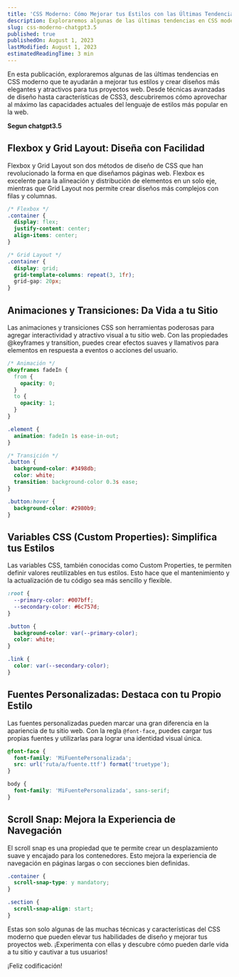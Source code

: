 ```yaml
---
title: 'CSS Moderno: Cómo Mejorar tus Estilos con las Últimas Tendencias'
description: Exploraremos algunas de las últimas tendencias en CSS moderno que te ayudarán a mejorar tus estilos y crear diseños más elegantes y atractivos para tus proyectos web.
slug: css-moderno-chatgpt3.5
published: true
publishedOn: August 1, 2023
lastModified: August 1, 2023
estimatedReadingTime: 3 min
---
```


En esta publicación, exploraremos algunas de las últimas tendencias en CSS moderno que te ayudarán a mejorar tus estilos y crear diseños más elegantes y atractivos para tus proyectos web. Desde técnicas avanzadas de diseño hasta características de CSS3, descubriremos cómo aprovechar al máximo las capacidades actuales del lenguaje de estilos más popular en la web.

**Segun chatgpt3.5**

## Flexbox y Grid Layout: Diseña con Facilidad

Flexbox y Grid Layout son dos métodos de diseño de CSS que han revolucionado la forma en que diseñamos páginas web. Flexbox es excelente para la alineación y distribución de elementos en un solo eje, mientras que Grid Layout nos permite crear diseños más complejos con filas y columnas.

```css
/* Flexbox */
.container {
  display: flex;
  justify-content: center;
  align-items: center;
}

/* Grid Layout */
.container {
  display: grid;
  grid-template-columns: repeat(3, 1fr);
  grid-gap: 20px;
}
```

## Animaciones y Transiciones: Da Vida a tu Sitio

Las animaciones y transiciones CSS son herramientas poderosas para agregar interactividad y atractivo visual a tu sitio web. Con las propiedades @keyframes y transition, puedes crear efectos suaves y llamativos para elementos en respuesta a eventos o acciones del usuario.

```css
/* Animación */
@keyframes fadeIn {
  from {
    opacity: 0;
  }
  to {
    opacity: 1;
  }
}

.element {
  animation: fadeIn 1s ease-in-out;
}

/* Transición */
.button {
  background-color: #3498db;
  color: white;
  transition: background-color 0.3s ease;
}

.button:hover {
  background-color: #2980b9;
}
```

## Variables CSS (Custom Properties): Simplifica tus Estilos

Las variables CSS, también conocidas como Custom Properties, te permiten definir valores reutilizables en tus estilos. Esto hace que el mantenimiento y la actualización de tu código sea más sencillo y flexible.

```css
:root {
  --primary-color: #007bff;
  --secondary-color: #6c757d;
}

.button {
  background-color: var(--primary-color);
  color: white;
}

.link {
  color: var(--secondary-color);
}
```

## Fuentes Personalizadas: Destaca con tu Propio Estilo

Las fuentes personalizadas pueden marcar una gran diferencia en la apariencia de tu sitio web. Con la regla `@font-face`, puedes cargar tus propias fuentes y utilizarlas para lograr una identidad visual única.

```css
@font-face {
  font-family: 'MiFuentePersonalizada';
  src: url('ruta/a/fuente.ttf') format('truetype');
}

body {
  font-family: 'MiFuentePersonalizada', sans-serif;
}
```

## Scroll Snap: Mejora la Experiencia de Navegación

El scroll snap es una propiedad que te permite crear un desplazamiento suave y encajado para los contenedores. Esto mejora la experiencia de navegación en páginas largas o con secciones bien definidas.

```css
.container {
  scroll-snap-type: y mandatory;
}

.section {
  scroll-snap-align: start;
}
```

Estas son solo algunas de las muchas técnicas y características del CSS moderno que pueden elevar tus habilidades de diseño y mejorar tus proyectos web. ¡Experimenta con ellas y descubre cómo pueden darle vida a tu sitio y cautivar a tus usuarios!

¡Feliz codificación!
